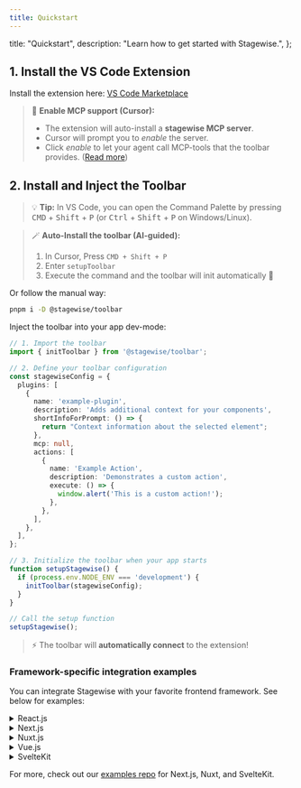 ```yaml
---
title: Quickstart
---
```


  title: "Quickstart",
  description: "Learn how to get started with Stagewise.",
};

## 1. Install the VS Code Extension

Install the extension here: [VS Code Marketplace](https://marketplace.visualstudio.com/items?itemName=stagewise.stagewise-vscode-extension)

> 💬 **Enable MCP support (Cursor):**
> - The extension will auto-install a **stagewise MCP server**.
> - Cursor will prompt you to *enable* the server.
> - Click *enable* to let your agent call MCP-tools that the toolbar provides. ([Read more](#write-custom-mcp-tools))

## 2. Install and Inject the Toolbar

> 💡 **Tip:** In VS Code, you can open the Command Palette by pressing <kbd>CMD</kbd> + <kbd>Shift</kbd> + <kbd>P</kbd> (or <kbd>Ctrl</kbd> + <kbd>Shift</kbd> + <kbd>P</kbd> on Windows/Linux).

> 🪄 **Auto-Install the toolbar (AI-guided):**
> 1. In Cursor, Press `CMD + Shift + P`
> 2. Enter `setupToolbar`
> 3. Execute the command and the toolbar will init automatically 🦄

Or follow the manual way:

```bash
pnpm i -D @stagewise/toolbar
```

Inject the toolbar into your app dev-mode:

```ts
// 1. Import the toolbar
import { initToolbar } from '@stagewise/toolbar';

// 2. Define your toolbar configuration
const stagewiseConfig = {
  plugins: [
    {
      name: 'example-plugin',
      description: 'Adds additional context for your components',
      shortInfoForPrompt: () => {
        return "Context information about the selected element";
      },
      mcp: null,
      actions: [
        {
          name: 'Example Action',
          description: 'Demonstrates a custom action',
          execute: () => {
            window.alert('This is a custom action!');
          },
        },
      ],
    },
  ],
};

// 3. Initialize the toolbar when your app starts
function setupStagewise() {
  if (process.env.NODE_ENV === 'development') {
    initToolbar(stagewiseConfig);
  }
}

// Call the setup function
setupStagewise();
```

> ⚡️ The toolbar will **automatically connect** to the extension!

### Framework-specific integration examples

You can integrate Stagewise with your favorite frontend framework. See below for examples:

<details>
<summary>React.js</summary>

We provide the `@stagewise/toolbar-react` package for React projects. Initialize the toolbar in your main entry file (e.g., `src/main.tsx`) by creating a separate React root for it. This ensures it doesn't interfere with your main application tree.

```tsx
// src/main.tsx
import { StrictMode } from 'react';
import { createRoot } from 'react-dom/client';
import App from './App.tsx';
import { StagewiseToolbar } from '@stagewise/toolbar-react';
import './index.css';

// Render the main app
createRoot(document.getElementById('root')!).render(
  <StrictMode>
    <App />
  </StrictMode>,
);

// Initialize toolbar separately
const toolbarConfig = {
  plugins: [], // Add your custom plugins here
};

document.addEventListener('DOMContentLoaded', () => {
  const toolbarRoot = document.createElement('div');
  toolbarRoot.id = 'stagewise-toolbar-root'; // Ensure a unique ID
  document.body.appendChild(toolbarRoot);

  createRoot(toolbarRoot).render(
    <StrictMode>
      <StagewiseToolbar config={toolbarConfig} />
    </StrictMode>
  );
});
```
</details>

<details>
<summary>Next.js</summary>

Use the `@stagewise/toolbar-next` package for Next.js applications. Include the `<StagewiseToolbar>` component in your root layout file (`src/app/layout.tsx`).

```tsx
// src/app/layout.tsx
import { StagewiseToolbar } from '@stagewise/toolbar-next';

export default function RootLayout({
  children,
}: Readonly<{
  children: React.ReactNode;
}>) {
  return (
    <html lang="en">
      <body>
        <StagewiseToolbar
          config={{
            plugins: [], // Add your custom plugins here
          }}
        />
        {children}
      </body>
    </html>
  );
}
```

</details>

<details>
<summary>Nuxt.js</summary>

For Nuxt.js projects, you can use the `@stagewise/toolbar-vue` package. Place the `<StagewiseToolbar>` component in your `app.vue` or a relevant layout file.

```vue
<!-- app.vue -->
<script setup lang="ts">
import { StagewiseToolbar, type ToolbarConfig } from '@stagewise/toolbar-vue';

const config: ToolbarConfig = {
  plugins: [], // Add your custom plugins here
};
</script>

<template>
  <div>
    <NuxtRouteAnnouncer />
    <ClientOnly>
      <StagewiseToolbar :config="config" />
    </ClientOnly>
    <NuxtWelcome />
  </div>
</template>
```

</details>

<details>
<summary>Vue.js</summary>

Use the `@stagewise/toolbar-vue` package for Vue.js projects. Add the `<StagewiseToolbar>` component to your main App component (e.g., `App.vue`).

```vue
<!-- src/App.vue -->
<script setup lang="ts">
import { StagewiseToolbar, type ToolbarConfig } from '@stagewise/toolbar-vue';

const config: ToolbarConfig = {
  plugins: [], // Add your custom plugins here
};
</script>

<template>
  <StagewiseToolbar :config="config" />
  <div>
    <!-- Your app content -->
  </div>
</template>
```

</details>

<details>
<summary>SvelteKit</summary>

For SvelteKit, you can integrate the toolbar using `@stagewise/toolbar` and Svelte's lifecycle functions, or look for a dedicated `@stagewise/toolbar-svelte` package if available. Create a component that conditionally renders/initializes the toolbar on the client side (e.g., `src/lib/components/StagewiseToolbarLoader.svelte` or directly in `src/routes/+layout.svelte`).

**Using `onMount` in `+layout.svelte` (with `@stagewise/toolbar`):**
```svelte
<!-- src/routes/+layout.svelte -->
<script lang="ts">
  import { onMount } from 'svelte';
  import { browser } from '$app/environment';
  import { initToolbar, type ToolbarConfig } from '@stagewise/toolbar';

  onMount(() => {
    if (browser) {
      const stagewiseConfig: ToolbarConfig = {
        plugins: [
          // Add your Svelte-specific plugins or configurations here
        ],
      };
      initToolbar(stagewiseConfig);
    }
  });
</script>

<slot />
```

**Using a loader component (example from repository):**
The example repository uses a `ToolbarLoader.svelte` which wraps `ToolbarWrapper.svelte`. `ToolbarWrapper.svelte` would then call `initToolbar` from `@stagewise/toolbar`.

```svelte
<!-- examples/svelte-kit-example/src/lib/components/stagewise/ToolbarLoader.svelte -->
<script lang="ts">
import type { ToolbarConfig } from '@stagewise/toolbar';
// ToolbarWrapper.svelte is a custom component that would call initToolbar
import ToolbarWrapper from './ToolbarWrapper.svelte'; 
import { browser } from '$app/environment';

const stagewiseConfig: ToolbarConfig = {
  plugins: [
    // ... your svelte plugin config
  ],
};
</script>

{#if browser}
  <ToolbarWrapper config={stagewiseConfig} />
{/if}
```
You would then use `StagewiseToolbarLoader` in your `src/routes/+layout.svelte`.

</details>

For more, check out our [examples repo](https://github.com/stagewise-io/stagewise/tree/main/examples) for Next.js, Nuxt, and SvelteKit. 